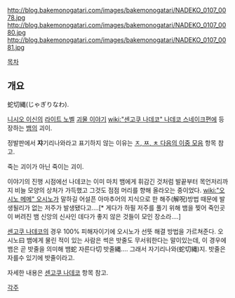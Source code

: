 http://blog.bakemonogatari.com/images/bakemonogatari/NADEKO_0107_0078.jpg
http://blog.bakemonogatari.com/images/bakemonogatari/NADEKO_0107_0080.jpg
http://blog.bakemonogatari.com/images/bakemonogatari/NADEKO_0107_0081.jpg



[[목차]]

== 개요 ==
蛇切縄(じゃぎりなわ).

[[니시오 이신]]의 [[라이트 노벨]] [[괴물 이야기]] [[wiki:"센고쿠 나데코" 나데코 스네이크]]편에 등장하는 [[뱀]]의 괴이.

정발판에서 '''쟈'''기리나와라고 표기하지 않는 이유는 [[ㅈ, ㅉ, ㅊ 다음의 이중 모음]] 항목 참고.

죽는 괴이가 아닌 죽이는 괴이.

이야기의 진행 시점에선 나데코는 이미 마치 뱀에게 휘감긴 것처럼 발끝부터 목언저리까지 비늘 모양의 상처가 가득했고 그것도 점점 머리를 향해 올라오는 중이었다. [[wiki:"오시노 메메" 오시노]]가 말하길 어설픈 아마추어의 지식으로 한 해주(解呪)방법 때문에 발생될리가 없는 저주가 발생됐다고….[* 게다가 하필 저주를 풀기 위해 뱀을 찢어 죽인곳이 버려진 뱀 신앙의 신사인 데다가 좋지 않은 것들이 모인 장소라….]

[[센고쿠 나데코]]의 경우 100% 피해자이기에 오시노가 선뜻 해결 방법을 가르쳐준다.  오시노曰 뱀에게 물린 적이 있는 사람은 썩은 밧줄도 무서워한다는 말이있는데, 이 경우에 뱀은 곧 밧줄을 의미해 뱀蛇 자른다切 밧줄縄…. 그래서 자기리나와(蛇切縄)지. 밧줄은 자를수 있기에 밧줄이라고.

자세한 내용은 [[센고쿠 나데코]] 항목 참고.


[[각주]]
